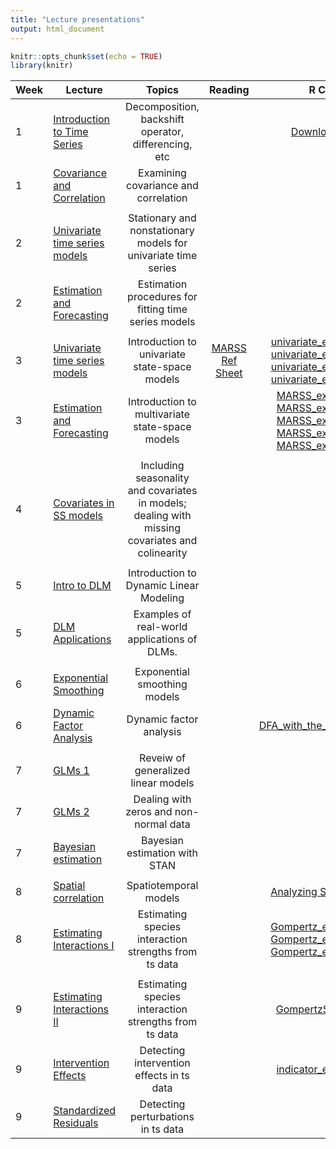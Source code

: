 ```yaml
---
title: "Lecture presentations"
output: html_document
---
```


```r
knitr::opts_chunk$set(echo = TRUE)
library(knitr)
```

| Week | Lecture   |      Topics      |  Reading |  R Code  |
|--|----------|:-------------:|:------:|:------:|
| 1 | [Introduction to Time Series](Lectures/Week 1/Lec 1 - Introduction to time series.pdf) |  Decomposition, backshift operator, differencing, etc |  | [Download data](Lectures/Week 1/week_1_misc_code.R) |
| 1 | [Covariance and Correlation](Lectures/Week 1/Lec 2 - Covariance & correlation.pdf) |  Examining covariance and correlation   |  |  |
|  | |  | |  |  |
| 2 | [Univariate time series models](Lectures/Week 2/Lec 3 - Stationary and nonstationary models.pdf) |  Stationary and nonstationary models for univariate time series |  |  |
| 2 | [Estimation and Forecasting](Lectures/Week 2/Lec 4 - Estimation and forecasting.pdf) |  Estimation procedures for fitting time series models   |  |  |
|  | |  | |  |  |
| 3 | [Univariate time series models](Lectures/Week 3/Lec 5 - Intro to Univariate State-Space Models.pdf) |  Introduction to univariate state-space models | [MARSS Ref Sheet](Lectures/Week 3/MARSS_Reference_Sheet.pdf) | [univariate_example_1.R](Lectures/Week 3/univariate_example_1.R) [univariate_example_2.R](Lectures/Week 3/univariate_example_2.R)  [univariate_example_3.R](Lectures/Week 3/univariate_example_3.R)  [univariate_example_4.R](Lectures/Week 3/univariate_example_4.R)|
| 3 | [Estimation and Forecasting](Lectures/Week 3/Lec 6 - Intro to multivariate state-space models.pdf) |  Introduction to multivariate state-space models  |  | [MARSS_example_1.R](Lectures/Week 3/Lec_6_MARSS_example_1.R) [MARSS_example_2.R](Lectures/Week 3/Lec_6_MARSS_example_2.R) [MARSS_example_3.R](Lectures/Week 3/Lec_6_MARSS_example_3.R) [MARSS_example_4.R](Lectures/Week 3/Lec_6_MARSS_example_4.R) [MARSS_example_5.R](Lectures/Week 3/Lec_6_MARSS_example_5.R) |
|  | |  | |  |  |
| 4 | [Covariates in SS models](Lectures/Week 4/Lec 7 - Covariates in MARSS Models.pdf) |  Including seasonality and covariates in models; dealing with missing covariates and colinearity |  |  |
|  | |  | |  |  |
| 5 | [Intro to DLM](Lectures/Week 5/Lec 9 - Intro to Dynamic Linear Models.pdf) |  Introduction to Dynamic Linear Modeling |  |  |
| 5 | [DLM Applications](Lectures/Week 5/Lec 10 - Applications of DLMs.pdf) |  Examples of real-world applications of DLMs.   |  |  |
|  | |  | |  |  |
| 6 | [Exponential Smoothing](Lectures/Week 6/Lec_11_-_Exponential_Smoothing_Models.pdf) |  Exponential smoothing models |  |  |
| 6 | [Dynamic Factor Analysis](Lectures/Week 6/Lec 12 - Dynamic_Factor_Analysis.pdf) |  Dynamic factor analysis   |  |  [DFA_with_the_MARSS_pkg.R](Lectures/Week 6/DFA_with_the_MARSS_pkg.R) |
|  | |  | |  |  |
| 7 | [GLMs 1](Lectures/Week 7/Lec 14 - Review of GLMs.pdf) |  Reveiw of generalized linear models |  |  |
| 7 | [GLMs 2](Lectures/Week 7/Lec 14 - Zeros and non-normal data.pdf) |  Dealing with zeros and non-normal data |  |  |
| 7 | [Bayesian estimation](Lectures/Week 7/Lec 13 - Bayesian estimation in Stan.pdf) |  Bayesian estimation with STAN   |  |  |
|  | |  | |  |  |
| 8 | [Spatial correlation](Lectures/Week 8/Lec 15 - Including spatial correlation.pdf) |  Spatiotemporal models  |  | [Analyzing Snotel data.R](Lectures/Week 8/Lec 15 - Analyzing Snotel data.R) |
| 8 | [Estimating Interactions I](Lectures/Week 8/Lec 16 - Estimating Interactions I.pdf) |  Estimating species interaction strengths from ts data |  | [Gompertz_example_0.R](Lectures/Week 8/Gompertz_example_0.R) [Gompertz_example_1.R](Lectures/Week 8/Gompertz_example_1.R) [Gompertz_example_2.R](Lectures/Week 8/Gompertz_example_2.R) |
|  | |  | |  |  |
| 9 | [Estimating Interactions II](Lectures/Week 9/Lec 17 - Estimating Interactions II.pdf) |  Estimating species interaction strengths from ts data   |  | [GompertzSS_REML.R](Lectures/Week 8/GompertzSS_REML.R) |
| 9 | [Intervention Effects](Lectures/Week 9/Lec 18 - Analyses of intervention effects & structural breaks.pdf) |  Detecting intervention effects in ts data  |  | [indicator_examples.R](Lectures/Week 9/indicator_examples.R) |
| 9 | [Standardized Residuals](Lectures/Week 9/Lec 19 - Standardized residuals.pdf) | Detecting perturbations in ts data |  |  |
